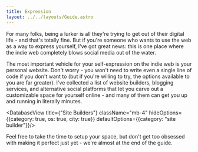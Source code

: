```yaml
---
title: Expression
layout: ../../layouts/Guide.astro
---
```


For many folks, being a <Buzzword definition="Someone who primarily views content of an online community without posting much themselves.">lurker</Buzzword> is all they're trying to get out of their digital life - and that's totally fine. But if you're someone who wants to use the web as a way to express yourself, I've got great news: this is one place where the indie web completely blows social media out of the water.

The most important vehicle for your self-expression on the indie web is your personal website. Don't worry - you won't need to write even a single line of code if you don't want to (but if you're willing to try, the options available to you are far greater). I've collected a list of website builders, blogging services, and alternative social platforms that let you carve out a customizable space for yourself online - and many of them can get you up and running in literally minutes.

<DatabaseView title={"Site Builders"} className="mb-4" hideOptions={{category: true, os: true, city: true}} defaultOptions={{category: "site builder"}}/>

Feel free to take the time to setup your space, but don't get too obsessed with making it perfect just yet - we're almost at the end of the guide.

<GuidePrevNext />